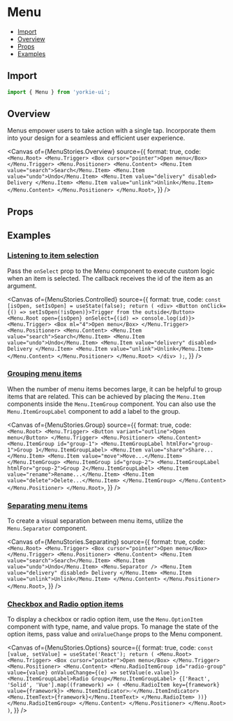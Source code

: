 # Menu


<Meta of={MenuStories} />

- [Import](#import)
- [Overview](#overview)
- [Props](#props)
- [Examples](#examples)

## Import

```jsx
import { Menu } from 'yorkie-ui';
```

## Overview

Menus empower users to take action with a single tap. Incorporate them into your design for a seamless and efficient user experience.

<Canvas
  of={MenuStories.Overview}
  source={{
    format: true,
    code: `
      <Menu.Root>
        <Menu.Trigger>
          <Box cursor="pointer">Open menu</Box>
        </Menu.Trigger>
        <Menu.Positioner>
          <Menu.Content>
            <Menu.Item value="search">Search</Menu.Item>
            <Menu.Item value="undo">Undo</Menu.Item>
            <Menu.Item value="delivery" disabled>
              Delivery
            </Menu.Item>
            <Menu.Item value="unlink">Unlink</Menu.Item>
          </Menu.Content>
        </Menu.Positioner>
      </Menu.Root>
    `,
  }}
/>

## Props

<Controls />

## Examples

### [Listening to item selection](#controlled-menu)

Pass the `onSelect` prop to the Menu component to execute custom logic when an item is selected. The callback receives the id of the item as an argument.

<Canvas
  of={MenuStories.Controlled}
  source={{
    format: true,
    code: `
      const [isOpen, setIsOpen] = useState(false);
      return (
        <div>
          <Button onClick={() => setIsOpen(!isOpen)}>Trigger from the outside</Button>
          <Menu.Root open={isOpen} onSelect={(id) => console.log(id)}>
            <Menu.Trigger>
              <Box ml="4">Open menu</Box>
            </Menu.Trigger>
            <Menu.Positioner>
              <Menu.Content>
                <Menu.Item value="search">Search</Menu.Item>
                <Menu.Item value="undo">Undo</Menu.Item>
                <Menu.Item value="delivery" disabled>
                  Delivery
                </Menu.Item>
                <Menu.Item value="unlink">Unlink</Menu.Item>
              </Menu.Content>
            </Menu.Positioner>
          </Menu.Root>
        </div>
      );
    `,
  }}
/>

### [Grouping menu items](#group-menu)

When the number of menu items becomes large, it can be helpful to group items that are related. This can be achieved by placing the `Menu.Item` components inside the `Menu.ItemGroup` component.
You can also use the `Menu.ItemGroupLabel` component to add a label to the group.

<Canvas
  of={MenuStories.Group}
  source={{
    format: true,
    code: `
      <Menu.Root>
        <Menu.Trigger>
          <Button variant="outline">Open menu</Button>
        </Menu.Trigger>
        <Menu.Positioner>
          <Menu.Content>
            <Menu.ItemGroup id="group-1">
              <Menu.ItemGroupLabel htmlFor="group-1">Group 1</Menu.ItemGroupLabel>
              <Menu.Item value="share">Share...</Menu.Item>
              <Menu.Item value="move">Move...</Menu.Item>
            </Menu.ItemGroup>
            <Menu.ItemGroup id="group-2">
              <Menu.ItemGroupLabel htmlFor="group-2">Group 2</Menu.ItemGroupLabel>
              <Menu.Item value="rename">Rename...</Menu.Item>
              <Menu.Item value="delete">Delete...</Menu.Item>
            </Menu.ItemGroup>
          </Menu.Content>
        </Menu.Positioner>
      </Menu.Root>
    `,
  }}
/>

### [Separating menu items](#separating-menu)

To create a visual separation between menu items, utilize the `Menu.Separator` component.

<Canvas
  of={MenuStories.Separating}
  source={{
    format: true,
    code: `
      <Menu.Root>
        <Menu.Trigger>
          <Box cursor="pointer">Open menu</Box>
        </Menu.Trigger>
        <Menu.Positioner>
          <Menu.Content>
            <Menu.Item value="search">Search</Menu.Item>
            <Menu.Item value="undo">Undo</Menu.Item>
            <Menu.Separator />
            <Menu.Item value="delivery" disabled>
              Delivery
            </Menu.Item>
            <Menu.Item value="unlink">Unlink</Menu.Item>
          </Menu.Content>
        </Menu.Positioner>
      </Menu.Root>
    `,
  }}
/>

### [Checkbox and Radio option items](#options-menu)

To display a checkbox or radio option item, use the `Menu.OptionItem` component with type, name, and value props.
To manage the state of the option items, pass value and `onValueChange` props to the Menu component.

<Canvas
  of={MenuStories.Options}
  source={{
    format: true,
    code: `
      const [value, setValue] = useState('React');
      return (
        <Menu.Root>
          <Menu.Trigger>
            <Box cursor="pointer">Open menu</Box>
          </Menu.Trigger>
          <Menu.Positioner>
            <Menu.Content>
              <Menu.RadioItemGroup id="radio-group" value={value} onValueChange={(e) => setValue(e.value)}>
                <Menu.ItemGroupLabel>Radio Group</Menu.ItemGroupLabel>
                {['React', 'Solid', 'Vue'].map((framework) => (
                  <Menu.RadioItem key={framework} value={framework}>
                    <Menu.ItemIndicator>✅</Menu.ItemIndicator>
                    <Menu.ItemText>{framework}</Menu.ItemText>
                  </Menu.RadioItem>
                ))}
              </Menu.RadioItemGroup>
            </Menu.Content>
          </Menu.Positioner>
        </Menu.Root>
      )
    `,
  }}
/>
